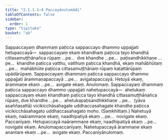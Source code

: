 ```yaml
---
title: "2.1.1.1–4 Paccayānulomādi"
tableOfContents: false
sidebar:
  order: 1
type: "tipitaka"
basket: "ab"
---
```



<DynamicBreadcrumb />

<Division number="1">

<Paragraph number="545">
Sappaccayaṃ dhammaṃ paṭicca sappaccayo dhammo uppajjati hetupaccayā—  sappaccayaṃ ekaṃ khandhaṃ paṭicca tayo khandhā cittasamuṭṭhānañca rūpaṃ …pe…  dve khandhe …pe…  paṭisandhikkhaṇe …pe…  khandhe paṭicca vatthu, vatthuṃ paṭicca khandhā, ekaṃ mahābhūtaṃ …pe…  mahābhūte paṭicca cittasamuṭṭhānaṃ rūpaṃ kaṭattārūpaṃ upādārūpaṃ.
</Paragraph>

<Paragraph number="546">
Sappaccayaṃ dhammaṃ paṭicca sappaccayo dhammo uppajjati ārammaṇapaccayā …pe…  avigatapaccayā.
</Paragraph>

</Division>
<Division number="2">

<Paragraph number="547">
Hetuyā ekaṃ, ārammaṇe ekaṃ …pe…  avigate ekaṃ.

</Paragraph>
</Division>

<Paragraph number="548" type="center">
Anulomaṃ.


</Paragraph>

<Division number="3">

<Paragraph number="549">
Sappaccayaṃ dhammaṃ paṭicca sappaccayo dhammo uppajjati nahetupaccayā—  ahetukaṃ sappaccayaṃ ekaṃ khandhaṃ paṭicca tayo khandhā cittasamuṭṭhānañca rūpaṃ, dve khandhe …pe…  ahetukapaṭisandhikkhaṇe …pe…  (yāva asaññasattā) vicikicchāsahagate uddhaccasahagate khandhe paṭicca vicikicchāsahagato uddhaccasahagato moho. (Saṃkhittaṃ.)
</Paragraph>

</Division>
<Division number="4">

<Paragraph number="550">
Nahetuyā ekaṃ, naārammaṇe ekaṃ, naadhipatiyā ekaṃ …pe…  novigate ekaṃ.

</Paragraph>
</Division>

<Paragraph number="551" type="center">
Paccanīyaṃ.


</Paragraph>

<Division number="5">

<Paragraph number="552">
Hetupaccayā naārammaṇe ekaṃ, naadhipatiyā ekaṃ …pe…  novigate ekaṃ.

</Paragraph>
</Division>

<Paragraph number="553" type="center">
Anulomapaccanīyaṃ.


</Paragraph>

<Division number="6">

<Paragraph number="554">
Nahetupaccayā ārammaṇe ekaṃ anantare ekaṃ …pe…  avigate ekaṃ.

</Paragraph>
</Division>

<Paragraph number="555" type="center">
Paccanīyānulomaṃ.
</Paragraph>